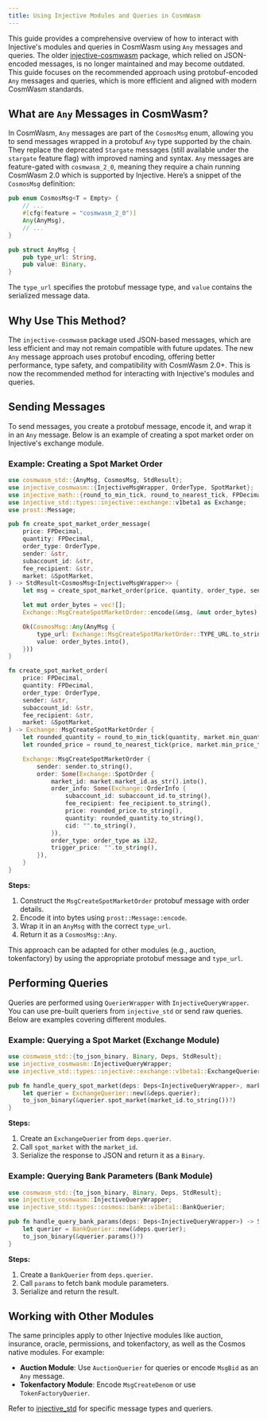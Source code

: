 ```yaml
---
title: Using Injective Modules and Queries in CosmWasm
---
```


This guide provides a comprehensive overview of how to interact with Injective's modules and queries in CosmWasm using `Any` messages and queries. The older [injective-cosmwasm](https://github.com/InjectiveLabs/cw-injective/tree/dev/packages/injective-cosmwasm) package, which relied on JSON-encoded messages, is no longer maintained and may become outdated. This guide focuses on the recommended approach using protobuf-encoded `Any` messages and queries, which is more efficient and aligned with modern CosmWasm standards.

## What are `Any` Messages in CosmWasm?

In CosmWasm, `Any` messages are part of the `CosmosMsg` enum, allowing you to send messages wrapped in a protobuf `Any` type supported by the chain. They replace the deprecated `Stargate` messages (still available under the `stargate` feature flag) with improved naming and syntax. `Any` messages are feature-gated with `cosmwasm_2_0`, meaning they require a chain running CosmWasm 2.0 which is supported by Injective. Here’s a snippet of the `CosmosMsg` definition:

```rust
pub enum CosmosMsg<T = Empty> {
    // ...
    #[cfg(feature = "cosmwasm_2_0")]
    Any(AnyMsg),
    // ...
}

pub struct AnyMsg {
    pub type_url: String,
    pub value: Binary,
}
```

The `type_url` specifies the protobuf message type, and `value` contains the serialized message data.

## Why Use This Method?

The `injective-cosmwasm` package used JSON-based messages, which are less efficient and may not remain compatible with future updates. The new `Any` message approach uses protobuf encoding, offering better performance, type safety, and compatibility with CosmWasm 2.0+. This is now the recommended method for interacting with Injective's modules and queries.

## Sending Messages

To send messages, you create a protobuf message, encode it, and wrap it in an `Any` message. Below is an example of creating a spot market order on Injective's exchange module.

### Example: Creating a Spot Market Order

```rust
use cosmwasm_std::{AnyMsg, CosmosMsg, StdResult};
use injective_cosmwasm::{InjectiveMsgWrapper, OrderType, SpotMarket};
use injective_math::{round_to_min_tick, round_to_nearest_tick, FPDecimal};
use injective_std::types::injective::exchange::v1beta1 as Exchange;
use prost::Message;

pub fn create_spot_market_order_message(
    price: FPDecimal,
    quantity: FPDecimal,
    order_type: OrderType,
    sender: &str,
    subaccount_id: &str,
    fee_recipient: &str,
    market: &SpotMarket,
) -> StdResult<CosmosMsg<InjectiveMsgWrapper>> {
    let msg = create_spot_market_order(price, quantity, order_type, sender, subaccount_id, fee_recipient, market);

    let mut order_bytes = vec![];
    Exchange::MsgCreateSpotMarketOrder::encode(&msg, &mut order_bytes).unwrap();

    Ok(CosmosMsg::Any(AnyMsg {
        type_url: Exchange::MsgCreateSpotMarketOrder::TYPE_URL.to_string(),
        value: order_bytes.into(),
    }))
}

fn create_spot_market_order(
    price: FPDecimal,
    quantity: FPDecimal,
    order_type: OrderType,
    sender: &str,
    subaccount_id: &str,
    fee_recipient: &str,
    market: &SpotMarket,
) -> Exchange::MsgCreateSpotMarketOrder {
    let rounded_quantity = round_to_min_tick(quantity, market.min_quantity_tick_size);
    let rounded_price = round_to_nearest_tick(price, market.min_price_tick_size);

    Exchange::MsgCreateSpotMarketOrder {
        sender: sender.to_string(),
        order: Some(Exchange::SpotOrder {
            market_id: market.market_id.as_str().into(),
            order_info: Some(Exchange::OrderInfo {
                subaccount_id: subaccount_id.to_string(),
                fee_recipient: fee_recipient.to_string(),
                price: rounded_price.to_string(),
                quantity: rounded_quantity.to_string(),
                cid: "".to_string(),
            }),
            order_type: order_type as i32,
            trigger_price: "".to_string(),
        }),
    }
}
```

**Steps:**

1. Construct the `MsgCreateSpotMarketOrder` protobuf message with order details.
2. Encode it into bytes using `prost::Message::encode`.
3. Wrap it in an `AnyMsg` with the correct `type_url`.
4. Return it as a `CosmosMsg::Any`.

This approach can be adapted for other modules (e.g., auction, tokenfactory) by using the appropriate protobuf message and `type_url`.

## Performing Queries

Queries are performed using `QuerierWrapper` with `InjectiveQueryWrapper`. You can use pre-built queriers from `injective_std` or send raw queries. Below are examples covering different modules.

### Example: Querying a Spot Market (Exchange Module)

```rust
use cosmwasm_std::{to_json_binary, Binary, Deps, StdResult};
use injective_cosmwasm::InjectiveQueryWrapper;
use injective_std::types::injective::exchange::v1beta1::ExchangeQuerier;

pub fn handle_query_spot_market(deps: Deps<InjectiveQueryWrapper>, market_id: &str) -> StdResult<Binary> {
    let querier = ExchangeQuerier::new(&deps.querier);
    to_json_binary(&querier.spot_market(market_id.to_string())?)
}
```

**Steps:**

1. Create an `ExchangeQuerier` from `deps.querier`.
2. Call `spot_market` with the `market_id`.
3. Serialize the response to JSON and return it as a `Binary`.

### Example: Querying Bank Parameters (Bank Module)

```rust
use cosmwasm_std::{to_json_binary, Binary, Deps, StdResult};
use injective_cosmwasm::InjectiveQueryWrapper;
use injective_std::types::cosmos::bank::v1beta1::BankQuerier;

pub fn handle_query_bank_params(deps: Deps<InjectiveQueryWrapper>) -> StdResult<Binary> {
    let querier = BankQuerier::new(&deps.querier);
    to_json_binary(&querier.params()?)
}
```

**Steps:**

1. Create a `BankQuerier` from `deps.querier`.
2. Call `params` to fetch bank module parameters.
3. Serialize and return the result.

## Working with Other Modules

The same principles apply to other Injective modules like auction, insurance, oracle, permissions, and tokenfactory, as well as the Cosmos native modules. For example:

- **Auction Module**: Use `AuctionQuerier` for queries or encode `MsgBid` as an `Any` message.
- **Tokenfactory Module**: Encode `MsgCreateDenom` or use `TokenFactoryQuerier`.

Refer to [injective_std](https://github.com/InjectiveLabs/injective-rust/tree/dev/packages/injective-std) for specific message types and queriers.
